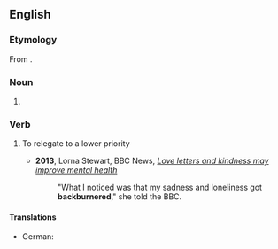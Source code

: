 {{also|back-burner|back burner}}
==English==

===Etymology===
From {{compound|en|back|burner}}.

===Noun===
{{en-noun|~}}

# {{alternative form of|en|back burner}}

===Verb===
{{en-verb}}

# {{lb|en|transitive|informal}} To relegate to a lower priority
#* '''2013''', Lorna Stewart, BBC News, ''[http://www.bbc.co.uk/news/health-21900202 Love letters and kindness may improve mental health]''
#*: "What I noticed was that my sadness and loneliness got '''backburnered'''," she told the BBC.

====Translations====
{{trans-top|to relegate to a lower priority}}
* German: {{t+|de|zurückstellen}}
{{trans-bottom}}